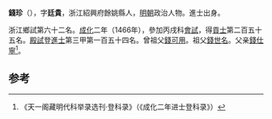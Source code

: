 '''錢珍'''（{{bd|1431年||？}}），字'''廷貴'''，浙江紹興府餘姚縣人，[[明朝|明朝]]政治人物。進士出身。

浙江鄉試第六十二名。[[成化|成化]]二年（1466年），參加丙戌科[[會試|會試]]，得[[貢士|貢士]]第二百五十五名。[[殿試|殿試]]登[[進士|進士]]第三甲第一百五十四名。曾祖父[[錢可用|錢可用]]。祖父[[錢世名|錢世名]]。父亲[[錢仕寧|錢仕寧]]<ref>《天一阁藏明代科举录选刊·登科录》（《成化二年进士登科录》）</ref>。

==参考==
{{reflist}}
{{明朝人物小作品}}
{{成化二年丙戌科殿試金榜}}